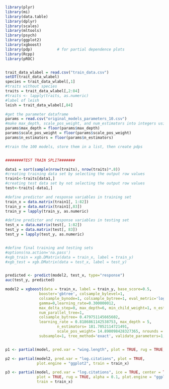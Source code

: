 ```{r}
library(plyr)
library(mi)
library(data.table)
library(dplyr)
library(scales)
library(mltools)
library(psych)
library(ggplot2)
library(xgboost)
library(pdp)           # for partial dependence plots
library(Rcpp)
library(pROC)


trait_data_wlabel = read.csv("train_data.csv")
setDT(trait_data_wlabel)
species = trait_data_wlabel[,1]
#traits without species
traits = trait_data_wlabel[,2:84]
#traits <- lapply(traits, as.numeric)
#label of leish
leish = trait_data_wlabel[,84]

#get the parameter dataframe
params = read.csv("original_models_parameters_10.csv")
#make max_depth, scale_pos_weight, and num_estimators into integers using floor()
params$max_depth = floor(params$max_depth)
params$scale_pos_weight = floor(params$scale_pos_weight)
params$n_estimators = floor(params$n_estimators)

#train the 100 models, store them in a list, then create pdps


########TEST TRAIN SPLIT#######

data1 = sort(sample(nrow(traits), nrow(traits)*.8))
#creating training data set by selecting the output row values
train1<-traits[data1,]
#creating test data set by not selecting the output row values
test<-traits[-data1,]

#define predictor and response variables in training set
train_x = data.matrix(train1[, 1:82])
train_y = data.matrix(train1[,83])
train_y = lapply(train_y, as.numeric)

#define predictor and response variables in testing set
test_x = data.matrix(test[, 1:82])
test_y = data.matrix(test[, 83])
test_y = lapply(test_y, as.numeric)


#define final training and testing sets
#options(na.action='na.pass')
#xgb_train = xgb.DMatrix(data = train_x, label = train_y)
#xgb_test = xgb.DMatrix(data = test_x, label = test_y)


predicted <- predict(model2, test_x, type="response")
auc(test_y, predicted)

model2 = xgboost(data = train_x, label = train_y, base_score=0.5, 
               booster='gbtree', colsample_bylevel=1,
               colsample_bynode=1, colsample_bytree=1, eval_metric='logloss',
               gamma=0,learning_rate=0.300000012,
               max_delta_step=0, max_depth=6, min_child_weight=1, n_estimators=100, n_jobs=8,
               num_parallel_tree=1,
               colsample_bytree= 0.479751145665602,
               learning_rate = 0.8186861142538753, max_depth = 5,
                       n_estimators= 181.7052114721491,
                       scale_pos_weight= 14.890098428327365, nrounds = 100, early_stopping_rounds = 10, alpha=0, lambda=1, scale_pos_weight=1,
               subsample=1, tree_method='exact', validate_parameters=1, objective = 'binary:logistic')


p1 <- partial(model, pred.var = "wing.length", plot = TRUE, rug = TRUE, train = train_x)

p2 <- partial(model2, pred.var = "log.citations", plot = TRUE,
              plot.engine = "ggplot2", train = train_x)

p3 <- partial(model, pred.var = "log.citations", ice = TRUE, center = TRUE, 
              plot = TRUE, rug = TRUE, alpha = 0.1, plot.engine = "ggplot2",
              train = train_x)


```

